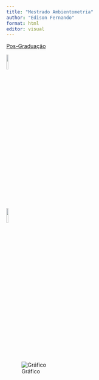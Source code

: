 ```yaml
---
title: "Mestrado Ambientometria"
author: "Edison Fernando"
format: html
editor: visual
---
```



[Pos-Graduação](https://ppgambientometria.furg.br/)


[![](https://i.pinimg.com/564x/3c/f7/94/3cf794fe42cd0b2c6d781e0e0dd6b4bb.jpg){.absolute width="10%"}](pagina3.html)


[![](https://i.pinimg.com/736x/69/f3/a1/69f3a1814bae7a531d75722d21498a77.jpg){.absolute width="10%"}](index.html)

![Gráfico](C:/Users/conta/Desktop/estatistica_ambiental/Professora Raquel/Trab_Final_Ago/dados_ago/ima_estac.png)



